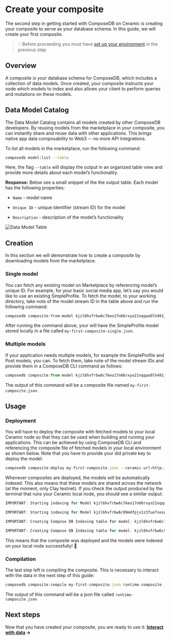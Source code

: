 
# Create your composite
The second step in getting started with ComposeDB on Ceramic is creating your composite to serve as your database schema. In this guide, we will create your first composite.


>💡 Before proceeding you must have [set up your environment](./set-up-your-environment) in the previous step

## Overview
A composite is your database schema for ComposeDB, which includes a collection of data models. Once created, your composite instructs your node which models to index and also allows your client to perform queries and mutations on these models.


## Data Model Catalog
The Data Model Catalog contains all models created by other ComposeDB developers. By reusing models from the marketplace in your composite, you can instantly share and reuse data with other applications. This brings native app data composability to Web3 -- no more API integrations.

To list all models in the marketplace, run the following command:

```sh
composedb model:list --table
```
<!-- curated model:list command -->

Here, the flag `--table` will display the output in an organized table view and provide more details about each model’s functionality.

**Response:** Below see a small snippet of the the output table. Each model has the following properties:

-  `Name` - model name

-  `Unique ID` - unique identifier (stream ID) for the model

-  `Description` - description of the model’s functionality

![Data Model Table](https://s3.us-west-2.amazonaws.com/secure.notion-static.com/dcee19b2-54b7-46b5-bfe3-9ea0a9dd5b7a/Screenshot_2022-11-16_at_14.59.07.png?X-Amz-Algorithm=AWS4-HMAC-SHA256&X-Amz-Content-Sha256=UNSIGNED-PAYLOAD&X-Amz-Credential=AKIAT73L2G45EIPT3X45/20221206/us-west-2/s3/aws4_request&X-Amz-Date=20221206T180011Z&X-Amz-Expires=86400&X-Amz-Signature=cf6fbcf46fca88ef34a039a5c5292275f9c3816e2d49dc9a1fe793f6c7b43e72&X-Amz-SignedHeaders=host&response-content-disposition=filename=%22Screenshot%25202022-11-16%2520at%252014.59.07.png%22&x-id=GetObject)
  
<!-- replace with static image notion -->


## Creation
In this section we will demonstrate how to create a composite by downloading models from the marketplace.

<!-- 💡 Want to create a composite using new models not yet found on the marketplace? See the [Using models](https://www.notion.so/Using-models-d92f5986e2594ada841586efb21bb5a4) guide. -->

### Single model
You can fetch any existing model on Marketplace by referencing model’s unique ID. For example, for your basic social media app, let’s say you would like to use an existing SimpleProfile. To fetch the model, to your working directory, take note of the model stream ID in the table above and run the following command:

```sh
composedb composite:from-model kjzl6hvfrbw6c7keo17n66rxyo21nqqaa9lh491jz16od43nokz7ksfcvzi6bwc --ceramic-url=http://localhost:7007 --output=my-first-composite-single.json
```

After running the command above, your will have the SimpleProfile model stored locally in a file called `my-first-composite-single.json`.


### Multiple models
If your application needs multiple models, for example the SimpleProfile and Post models, you can. To fetch them, take note of the model stream IDs and provide them in a ComposeDB CLI command as follows:

  
```jsx
composedb composite:from-model kjzl6hvfrbw6c7keo17n66rxyo21nqqaa9lh491jz16od43nokz7ksfcvzi6bwc kjzl6hvfrbw6c99mdfpjx1z3fue7sesgua6gsl1vu97229lq56344zu9bawnf96 --ceramic-url=http://localhost:7007 --output=my-first-composite.json
```

The output of this command will be a composite file named `my-first-composite.json`.

## Usage
### Deployment
You will have to deploy the composite with fetched models to your local Ceramic node so that they can be used when building and running your applications. This can be achieved by using ComposeDB CLI and referencing the composite file of fetched models in your local environment as shown below. Note that you have to provide your did private key to deploy the model:

```jsx
composedb composite:deploy my-first-composite.json --ceramic-url=http://localhost:7007 --did-private-key=your_private_key
```

Whenever composites are deployed, the models will be automatically indexed. This also means that these models are shared across the network (at the moment, only Clay testnet). If you check the output produced by the terminal that runs your Ceramic local node, you should see a similar output:

```jsx
IMPORTANT: Starting indexing for Model kjzl6hvfrbw6c7keo17n66rxyo21nqqaa9lh491jz16od43nokz7ksfcvzi6bwc

IMPORTANT: Starting indexing for Model kjzl6hvfrbw6c99mdfpjx1z3fue7sesgua6gsl1vu97229lq56344zu9bawnf96

IMPORTANT: Creating Compose DB Indexing table for model: kjzl6hvfrbw6c7keo17n66rxyo21nqqaa9lh491jz16od43nokz7ksfcvzi6bwc

IMPORTANT: Creating Compose DB Indexing table for model: kjzl6hvfrbw6c99mdfpjx1z3fue7sesgua6gsl1vu97229lq56344zu9bawnf96
```
This means that the composite was deployed and the models were indexed on your local node successfully! 🎉
  

### Compilation
The last step left is compiling the composite. This is necessary to interact with the data in the next step of this guide:

```jsx
composedb composite:compile my-first-composite.json runtime-composite.json
```

The output of this command will be a json file called `runtime-composite.json`

## Next steps
Now that you have created your composite, you are ready to use it: **[Interact with data](/interact-with-data) →**

<!--
## Related Guides
- [Data Modeling](https://www.notion.so/Data-Modeling-2599a8a3f4bd47d29c4898780a80f9cd)

- [Model Catalog](https://www.notion.so/Model-Catalog-e2eddcca410f4a19b533fdccd7c5c6a0)

- [Writing models](https://www.notion.so/Writing-models-e829e0e595574a0d90987f9acdc011f0)

- [Writing models without relations](https://www.notion.so/Basics-ea065355247e49fb9013e2898597714b)

- [Writing models with relations](https://www.notion.so/Relations-60f78e9672d04ef29a1002a38d7706b7)

- [Using models](https://www.notion.so/Using-models-d92f5986e2594ada841586efb21bb5a4)
-->